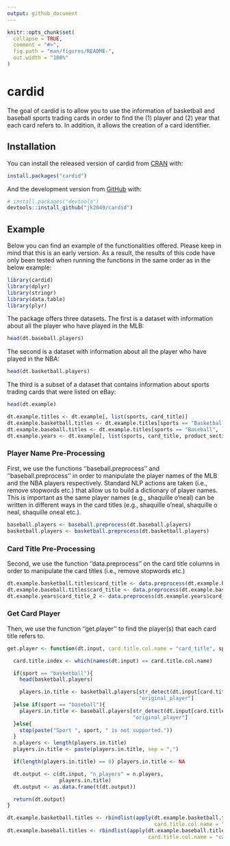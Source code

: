 ```yaml
---
output: github_document
---
```


<!-- README.md is generated from README.Rmd. Please edit that file -->

```r
knitr::opts_chunk$set(
  collapse = TRUE,
  comment = "#>",
  fig.path = "man/figures/README-",
  out.width = "100%"
)
```

# cardid

<!-- badges: start -->
<!-- badges: end -->

The goal of cardid is to allow you to use the information of basketball and 
    baseball sports trading cards in order to find the (1) player and (2) year
    that each card refers to. In addition, it allows the creation of a card 
    identifier.

## Installation

You can install the released version of cardid from [CRAN](https://CRAN.R-project.org) with:

``` r
install.packages("cardid")
```

And the development version from [GitHub](https://github.com/) with:

``` r
# install.packages("devtools")
devtools::install_github("jk2049/cardid")
```
## Example

Below you can find an example of the functionalities offered. Please keep in 
mind that this is an early version. As a result, the results of this code have 
only been tested when running the functions in the same order as in the below 
example:

```r
library(cardid)
library(dplyr)
library(stringr)
library(data.table)
library(plyr)
```

The package offers three datasets. The first is a dataset with information
about all the player who have played in the MLB:

```r
head(dt.baseball.players)
```

The second is a dataset with information about all the player who have 
played in the NBA:
```r
head(dt.basketball.players)
```

The third is a subset of a dataset that contains information about sports 
trading cards that were listed on eBay:
```r
head(dt.example)

dt.example.titles <- dt.example[, list(sports, card_title)]
dt.example.basketball.titles <- dt.example.titles[sports == "Basketball", ]
dt.example.baseball.titles <- dt.example.titles[sports == "Baseball", ]
dt.example.years <- dt.example[, list(sports, card_title, product_section_year)]
```

### Player Name Pre-Processing

First, we use the functions ''baseball.preprocess'' and ''baseball.preprocess''
in order to manipulate the player names of the MLB and the NBA players 
respectively. Standard NLP actions are taken (i.e., remove stopwords etc.) that
allow us to build a dictionary of player names. This is important as the same 
player names (e.g., shaquille o'neal) can be written in different ways in the
card titles (e.g., shaquille o'neal, shaquille o neal, shaquille oneal etc.).

```r
baseball.players <- baseball.preprocess(dt.baseball.players)
basketball.players <- basketball.preprocess(dt.basketball.players)
```

### Card Title Pre-Processing

Second, we use the function ''data.preprocess'' on the card title columns in 
order to manipulate the card titles (i.e., remove stopwords etc.)

```r
dt.example.basketball.titles$card_title <- data.preprocess(dt.example.basketball.titles$card_title)
dt.example.baseball.titles$card_title <- data.preprocess(dt.example.baseball.titles$card_title)
dt.example.years$card_title_2 <- data.preprocess(dt.example.years$card_title)
```

### Get Card Player

Then, we use the function ''get.player'' to find the player(s) that each card
title refers to. 

```r
get.player <- function(dt.input, card.title.col.name = "card_title", sport){

  card.title.index <- which(names(dt.input) == card.title.col.name)

  if(sport == "basketball"){
    head(basketball.players)

    players.in.title <- basketball.players[str_detect(dt.input[card.title.index], basketball.players$player),
                                           "original_player"]
  }else if(sport == "baseball"){
    players.in.title <- baseball.players[str_detect(dt.input[card.title.index], baseball.players$player),
                                         "original_player"]
  }else{
    stop(paste("Sport ", sport, " is not supported."))
  }
  n.players <- length(players.in.title)
  players.in.title <- paste(players.in.title, sep = ",")

  if(length(players.in.title) == 0) players.in.title <- NA

  dt.output <- c(dt.input, "n_players" = n.players,
                 players.in.title)
  dt.output <- as.data.frame(t(dt.output))

  return(dt.output)
}

```

```r
dt.example.basketball.titles <- rbindlist(apply(dt.example.basketball.titles, 1, get.player,
                                                card.title.col.name = "card_title", sport = "basketball"), fill=TRUE)
dt.example.baseball.titles <- rbindlist(apply(dt.example.baseball.titles, 1, get.player,
                                              card.title.col.name = "card_title", sport = "baseball"), fill=TRUE)
```

